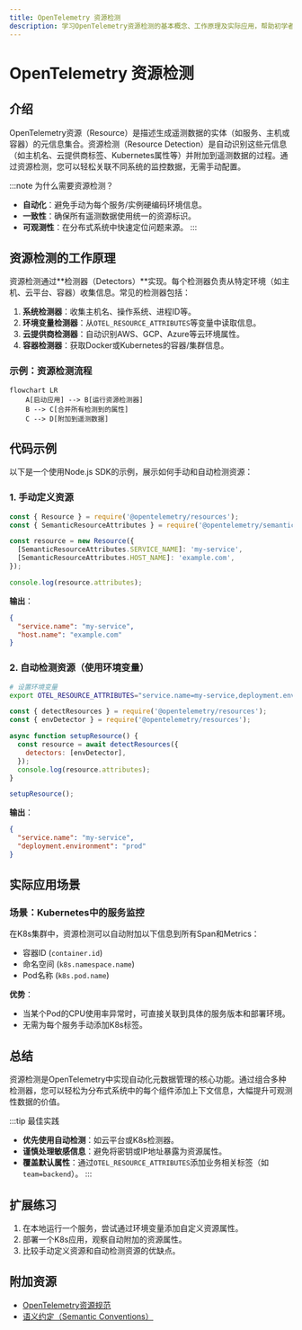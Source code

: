 ```yaml
---
title: OpenTelemetry 资源检测
description: 学习OpenTelemetry资源检测的基本概念、工作原理及实际应用，帮助初学者理解如何自动识别和附加系统资源信息。
---
```


# OpenTelemetry 资源检测

## 介绍

OpenTelemetry资源（Resource）是描述生成遥测数据的实体（如服务、主机或容器）的元信息集合。资源检测（Resource Detection）是自动识别这些元信息（如主机名、云提供商标签、Kubernetes属性等）并附加到遥测数据的过程。通过资源检测，您可以轻松关联不同系统的监控数据，无需手动配置。

:::note 为什么需要资源检测？
- **自动化**：避免手动为每个服务/实例硬编码环境信息。
- **一致性**：确保所有遥测数据使用统一的资源标识。
- **可观测性**：在分布式系统中快速定位问题来源。
:::

## 资源检测的工作原理

资源检测通过**检测器（Detectors）**实现。每个检测器负责从特定环境（如主机、云平台、容器）收集信息。常见的检测器包括：

1. **系统检测器**：收集主机名、操作系统、进程ID等。
2. **环境变量检测器**：从`OTEL_RESOURCE_ATTRIBUTES`等变量中读取信息。
3. **云提供商检测器**：自动识别AWS、GCP、Azure等云环境属性。
4. **容器检测器**：获取Docker或Kubernetes的容器/集群信息。

### 示例：资源检测流程
```mermaid
flowchart LR
    A[启动应用] --> B[运行资源检测器]
    B --> C[合并所有检测到的属性]
    C --> D[附加到遥测数据]
```

## 代码示例

以下是一个使用Node.js SDK的示例，展示如何手动和自动检测资源：

### 1. 手动定义资源
```javascript
const { Resource } = require('@opentelemetry/resources');
const { SemanticResourceAttributes } = require('@opentelemetry/semantic-conventions');

const resource = new Resource({
  [SemanticResourceAttributes.SERVICE_NAME]: 'my-service',
  [SemanticResourceAttributes.HOST_NAME]: 'example.com',
});

console.log(resource.attributes);
```
**输出**：
```json
{
  "service.name": "my-service",
  "host.name": "example.com"
}
```

### 2. 自动检测资源（使用环境变量）
```bash
# 设置环境变量
export OTEL_RESOURCE_ATTRIBUTES="service.name=my-service,deployment.environment=prod"
```
```javascript
const { detectResources } = require('@opentelemetry/resources');
const { envDetector } = require('@opentelemetry/resources');

async function setupResource() {
  const resource = await detectResources({
    detectors: [envDetector],
  });
  console.log(resource.attributes);
}

setupResource();
```
**输出**：
```json
{
  "service.name": "my-service",
  "deployment.environment": "prod"
}
```

## 实际应用场景

### 场景：Kubernetes中的服务监控
在K8s集群中，资源检测可以自动附加以下信息到所有Span和Metrics：
- 容器ID (`container.id`)
- 命名空间 (`k8s.namespace.name`)
- Pod名称 (`k8s.pod.name`)

**优势**：
- 当某个Pod的CPU使用率异常时，可直接关联到具体的服务版本和部署环境。
- 无需为每个服务手动添加K8s标签。

## 总结

资源检测是OpenTelemetry中实现自动化元数据管理的核心功能。通过组合多种检测器，您可以轻松为分布式系统中的每个组件添加上下文信息，大幅提升可观测性数据的价值。

:::tip 最佳实践
- **优先使用自动检测**：如云平台或K8s检测器。
- **谨慎处理敏感信息**：避免将密钥或IP地址暴露为资源属性。
- **覆盖默认属性**：通过`OTEL_RESOURCE_ATTRIBUTES`添加业务相关标签（如`team=backend`）。
:::

## 扩展练习
1. 在本地运行一个服务，尝试通过环境变量添加自定义资源属性。
2. 部署一个K8s应用，观察自动附加的资源属性。
3. 比较手动定义资源和自动检测资源的优缺点。

## 附加资源
- [OpenTelemetry资源规范](https://opentelemetry.io/docs/reference/specification/resource/)
- [语义约定（Semantic Conventions）](https://opentelemetry.io/docs/reference/specification/resource/semantic_conventions/)